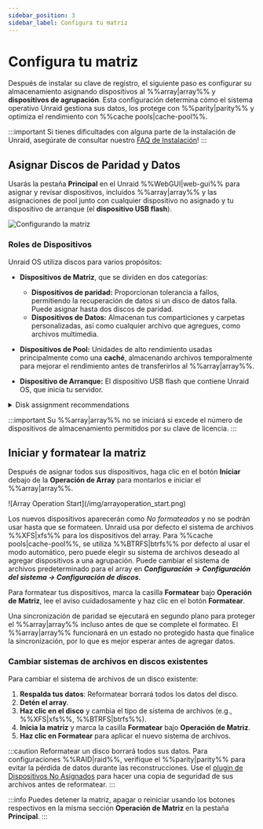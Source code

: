```yaml
---
sidebar_position: 3
sidebar_label: Configura tu matriz
---
```


# Configura tu matriz

Después de instalar su clave de registro, el siguiente paso es configurar su almacenamiento asignando dispositivos al %%array|array%% y **dispositivos de agrupación**. Esta configuración determina cómo el sistema operativo Unraid gestiona sus datos, los protege con %%parity|parity%% y optimiza el rendimiento con %%cache pools|cache-pool%%.

:::important
Si tienes dificultades con alguna parte de la instalación de Unraid, asegúrate de consultar nuestro [FAQ de Instalación](../../troubleshooting/faq.mdx#installation)!
:::

## Asignar Discos de Paridad y Datos

Usarás la pestaña **Principal** en el Unraid %%WebGUI|web-gui%% para asignar y revisar dispositivos, incluidos %%array|array%% y las asignaciones de pool junto con cualquier dispositivo no asignado y tu dispositivo de arranque (el **dispositivo USB flash**).

![Configurando la matriz](/img/configuringarray1.png)

### Roles de Dispositivos

Unraid OS utiliza discos para varios propósitos:

- **Dispositivos de Matriz**, que se dividen en dos categorías:
  - **Dispositivos de paridad:** Proporcionan tolerancia a fallos, permitiendo la recuperación de datos si un disco de datos falla. Puede asignar hasta dos discos de paridad.
  - **Dispositivos de Datos:** Almacenan tus comparticiones y carpetas personalizadas, así como cualquier archivo que agregues, como archivos multimedia.

- **Dispositivos de Pool:** Unidades de alto rendimiento usadas principalmente como una **caché**, almacenando archivos temporalmente para mejorar el rendimiento antes de transferirlos al %%array|array%%.

- **Dispositivo de Arranque:** El dispositivo USB flash que contiene Unraid OS, que inicia tu servidor.

<details>
  <summary>Disk assignment recommendations</summary>

  These disk assignment recommendations are crafted to optimize your Unraid %%array|array%%, enhancing performance, data protection, and future expandability. By following these, you can effectively maximize your storage devices and avoid common setup issues.

  1. **Select the largest %%parity device|parity-drives%%:**
     Always choose the largest available storage device as your %%parity device|parity-drives%%(s). When expanding your %%array|array%%, data disks must be equal to or smaller than your %%parity device|parity-drives%%(s). You should purchase the largest **HDD** for your initial %%parity device|parity-drives%% to avoid future limitations. For dual %%parity disks|parity-drives%%, each parity disk must be greater than or equal to the largest data disk.

  2. **Utilize HDDs for the %%array|array%% and SSD/NVMe drives for pools:**
     For optimal performance, use **HDDs** as the primary storage devices in the %%array|array%% for general storage and %%parity|parity%% protection. Assign **SSD** or **NVMe** drives to a %%cache pool|cache-pool%% or dedicated pool to enhance high-speed read and write operations. This setup improves overall performance by taking advantage of the strengths of each type of drive.

  3. **Protect cached data with a %%multi-device pool|multi-device-pool%%:**
     To safeguard cached data, assign more than one device to the %%cache pool|cache-pool%%. A single device does not offer protection from data loss. %%Cache pools|cache-pool%% can be expanded on demand.

  :::warning
  SSD support is experimental in the %%array|array%%. Some SSDs may not perform well due to variations in %%TRIM/Discard|trim-discard%% implementation, which could lead to undesirable results. This does not apply to %%cache pools|cache-pool%%. [Learn more about filesystem options here](../../using-unraid-to/manage-storage/file-systems.mdx).
  :::

  :::note
  SSD-based pools are optimal for applications and virtual machines, leveraging SSD performance for faster interactions. [Learn more about running applications here](../../using-unraid-to/run-docker-containers/overview.mdx).
  :::
</details>

:::important
Su %%array|array%% no se iniciará si excede el número de dispositivos de almacenamiento permitidos por su clave de licencia.
:::

## Iniciar y formatear la matriz

Después de asignar todos sus dispositivos, haga clic en el botón **Iniciar** debajo de la **Operación de Array** para montarlos e iniciar el %%array|array%%.

<div style={{ margin: 'auto', maxWidth: '500px'}}>
  ![Array Operation Start](/img/arrayoperation_start.png)
</div>

Los nuevos dispositivos aparecerán como *No formateados* y no se podrán usar hasta que se formateen. Unraid usa por defecto el sistema de archivos %%XFS|xfs%% para los dispositivos del array. Para %%cache pools|cache-pool%%, se utiliza %%BTRFS|btrfs%% por defecto al usar el modo automático, pero puede elegir su sistema de archivos deseado al agregar dispositivos a una agrupación. Puede cambiar el sistema de archivos predeterminado para el array en ***Configuración → Configuración del sistema → Configuración de discos***.

Para formatear tus dispositivos, marca la casilla **Formatear** bajo **Operación de Matriz**, lee el aviso cuidadosamente y haz clic en el botón **Formatear**.

Una sincronización de paridad se ejecutará en segundo plano para proteger el %%array|array%% incluso antes de que se complete el formateo. El %%array|array%% funcionará en un estado no protegido hasta que finalice la sincronización, por lo que es mejor esperar antes de agregar datos.

### Cambiar sistemas de archivos en discos existentes

Para cambiar el sistema de archivos de un disco existente:

1. **Respalda tus datos**: Reformatear borrará todos los datos del disco.
2. **Detén el array**.
3. **Haz clic en el disco** y cambia el tipo de sistema de archivos (e.g., %%XFS|xfs%%, %%BTRFS|btrfs%%).
4. **Inicia la matriz** y marca la casilla **Formatear** bajo **Operación de Matriz**.
5. **Haz clic en Formatear** para aplicar el nuevo sistema de archivos.

:::caution
Reformatear un disco borrará todos sus datos. Para configuraciones %%RAID|raid%%, verifique el %%parity|parity%% para evitar la pérdida de datos durante las reconstrucciones. Use el [plugin de Dispositivos No Asignados](https://unraid.net/community/apps?q=unassigned+devices#r:~:text=don%27t%20be%20carefull!!!-,Unassigned%20Devices,-dlandon) para hacer una copia de seguridad de sus archivos antes de reformatear.
:::

:::info
Puedes detener la matriz, apagar o reiniciar usando los botones respectivos en la misma sección **Operación de Matriz** en la pestaña **Principal**.
:::
